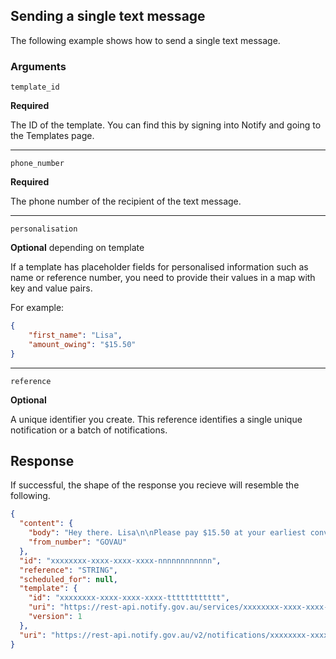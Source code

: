 

## Sending a single text message

The following example shows how to send a single text message.

<Examples subject="sending-text-messages" />

### Arguments

`template_id`

**Required**

The ID of the template. You can find this by signing into Notify and
going to the Templates page.

---


`phone_number`

**Required**

The phone number of the recipient of the text message.

---


`personalisation`

**Optional** depending on template

If a template has placeholder fields for personalised information such as name
or reference number, you need to provide their values in a map with key
and value pairs.

For example:

```json
{
    "first_name": "Lisa",
    "amount_owing": "$15.50"
}
```
---

`reference`

**Optional**

A unique identifier you create. This reference identifies a single unique notification or a batch of notifications. 


## Response

If successful, the shape of the response you recieve will resemble the
following.


```json
{
  "content": {
    "body": "Hey there. Lisa\n\nPlease pay $15.50 at your earliest convenience",
    "from_number": "GOVAU"
  },
  "id": "xxxxxxxx-xxxx-xxxx-xxxx-nnnnnnnnnnnn",
  "reference": "STRING",
  "scheduled_for": null,
  "template": {
    "id": "xxxxxxxx-xxxx-xxxx-xxxx-tttttttttttt",
    "uri": "https://rest-api.notify.gov.au/services/xxxxxxxx-xxxx-xxxx-xxxx-ssssssssssss/templates/xxxxxxxx-xxxx-xxxx-xxxx-tttttttttttt",
    "version": 1
  },
  "uri": "https://rest-api.notify.gov.au/v2/notifications/xxxxxxxx-xxxx-xxxx-xxxx-nnnnnnnnnnnn"
}
```
